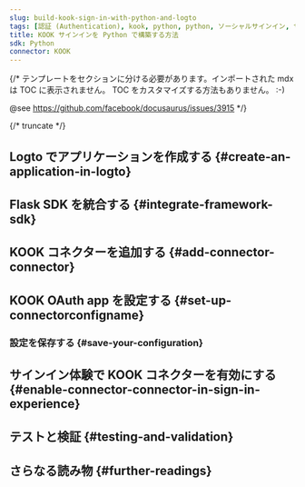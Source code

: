 ```yaml
---
slug: build-kook-sign-in-with-python-and-logto
tags: [認証 (Authentication), kook, python, python, ソーシャルサインイン, サインイン, ログイン]
title: KOOK サインインを Python で構築する方法
sdk: Python
connector: KOOK
---
```


{/*
  テンプレートをセクションに分ける必要があります。インポートされた mdx は TOC に表示されません。
  TOC をカスタマイズする方法もありません。 :-)

  @see https://github.com/facebook/docusaurus/issues/3915
*/}




{/* truncate */}

<Intro connector={connector} sdk="Python" link="https://www.python.org" />

## Logto でアプリケーションを作成する \{#create-an-application-in-logto}

<CreateApplication type="Traditional web" framework="Flask" />

## Flask SDK を統合する \{#integrate-framework-sdk}

<IntegrateSdk />

## KOOK コネクターを追加する \{#add-connector-connector}

<AddSocialConnector connector={connector} framework="Flask" />

## KOOK OAuth app を設定する \{#set-up-connectorconfigname}

<ConnectorGuide />

### 設定を保存する \{#save-your-configuration}

<SaveYourConfiguration connector={connector} />

## サインイン体験で KOOK コネクターを有効にする \{#enable-connector-connector-in-sign-in-experience}

<EnableSocialConnector connector={connector} />

## テストと検証 \{#testing-and-validation}

<TestingAndValidation connector={connector} sdk="Python" />

## さらなる読み物 \{#further-readings}

<FurtherReadings />
